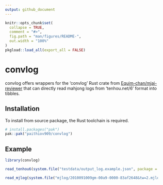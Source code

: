 ```yaml
---
output: github_document
---
```


<!-- README.md is generated from README.Rmd. Please edit that file -->

```r
knitr::opts_chunk$set(
  collapse = TRUE,
  comment = "#>",
  fig.path = "man/figures/README-",
  out.width = "100%"
)
pkgload::load_all(export_all = FALSE)
```

# convlog

<!-- badges: start -->
<!-- badges: end -->

convlog offers wrappers for the 'convlog' Rust crate from [Equim-chan/mjai-reviewer](https://github.com/Equim-chan/mjai-reviewer) that can directly read mahjong logs from 'tenhou.net/6' format into tibbles.

## Installation

To install from source package, the Rust toolchain is required.

```r
# install.packages("pak")
pak::pak("paithiov909/convlog")
```

## Example

```r
library(convlog)

read_tenhou6(system.file("testdata/output_log.example.json", package = "convlog"))

read_mjlog(system.file("mjlog/2010091009gm-00a9-0000-83af2648&tw=2.mjlog", package = "convlog"))
```
